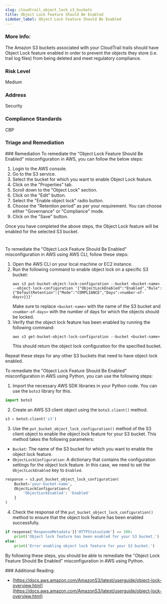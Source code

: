 ```yaml
---
slug: cloudtrail_object_lock_s3_buckets
title: Object Lock Feature Should Be Enabled
sidebar_label: Object Lock Feature Should Be Enabled
---
```


### More Info:

The Amazon S3 buckets associated with your CloudTrail trails should have Object Lock feature enabled in order to prevent the objects they store (i.e. trail log files) from being deleted and meet regulatory compliance.

### Risk Level

Medium

### Address

Security

### Compliance Standards

CBP


### Triage and Remediation
<Tabs>
<Tab title='Remediation'>
### Remediation

<AccordionGroup>
<Accordion title='Using Console' defaultOpen='true'>
To remediate the "Object Lock Feature Should Be Enabled" misconfiguration in AWS, you can follow the below steps:

1. Login to the AWS console.
2. Go to the S3 service.
3. Select the bucket for which you want to enable Object Lock feature.
4. Click on the "Properties" tab.
5. Scroll down to the "Object Lock" section.
6. Click on the "Edit" button.
7. Select the "Enable object lock" radio button.
8. Choose the "Retention period" as per your requirement. You can choose either "Governance" or "Compliance" mode.
9. Click on the "Save" button.

Once you have completed the above steps, the Object Lock feature will be enabled for the selected S3 bucket.

#
</Accordion>

<Accordion title='Using CLI'>
To remediate the "Object Lock Feature Should Be Enabled" misconfiguration in AWS using AWS CLI, follow these steps:

1. Open the AWS CLI on your local machine or EC2 instance.
2. Run the following command to enable object lock on a specific S3 bucket:
   ```
   aws s3 put-bucket-object-lock-configuration --bucket <bucket-name> --object-lock-configuration '{"ObjectLockEnabled":"Enabled","Rule":{"DefaultRetention":{"Mode":"COMPLIANCE","Days":<number-of-days>}}}'
   ```
   Make sure to replace `<bucket-name>` with the name of the S3 bucket and `<number-of-days>` with the number of days for which the objects should be locked.
3. Verify that the object lock feature has been enabled by running the following command:
   ```
   aws s3 get-bucket-object-lock-configuration --bucket <bucket-name>
   ```
   This should return the object lock configuration for the specified bucket.

Repeat these steps for any other S3 buckets that need to have object lock enabled.
</Accordion>

<Accordion title='Using Python'>
To remediate the "Object Lock Feature Should Be Enabled" misconfiguration in AWS using Python, you can use the following steps:

1. Import the necessary AWS SDK libraries in your Python code. You can use the `boto3` library for this.

```python
import boto3
```

2. Create an AWS S3 client object using the `boto3.client()` method.

```python
s3 = boto3.client('s3')
```

3. Use the `put_bucket_object_lock_configuration()` method of the S3 client object to enable the object lock feature for your S3 bucket. This method takes the following parameters:

- `Bucket`: The name of the S3 bucket for which you want to enable the object lock feature.
- `ObjectLockConfiguration`: A dictionary that contains the configuration settings for the object lock feature. In this case, we need to set the `ObjectLockEnabled` key to `Enabled`.

```python
response = s3.put_bucket_object_lock_configuration(
    Bucket='your-bucket-name',
    ObjectLockConfiguration={
        'ObjectLockEnabled': 'Enabled'
    }
)
```

4. Check the response of the `put_bucket_object_lock_configuration()` method to ensure that the object lock feature has been enabled successfully.

```python
if response['ResponseMetadata']['HTTPStatusCode'] == 200:
    print('Object lock feature has been enabled for your S3 bucket.')
else:
    print('Error enabling object lock feature for your S3 bucket.')
```

By following these steps, you should be able to remediate the "Object Lock Feature Should Be Enabled" misconfiguration in AWS using Python.
</Accordion>

</AccordionGroup>
</Tab>
</Tabs>
### Additional Reading:

- [https://docs.aws.amazon.com/AmazonS3/latest/userguide/object-lock-overview.html](https://docs.aws.amazon.com/AmazonS3/latest/userguide/object-lock-overview.html) 

